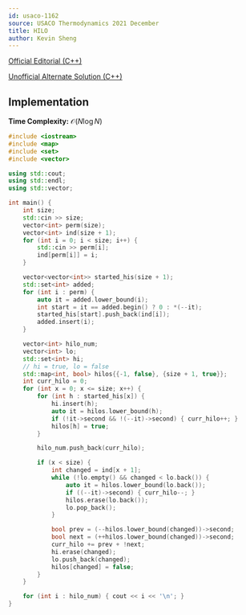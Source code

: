 ```yaml
---
id: usaco-1162
source: USACO Thermodynamics 2021 December
title: HILO
author: Kevin Sheng
---
```


[Official Editorial (C++)](http://usaco.org/current/data/sol_prob2_thermodynamics_dec21.html)

[Unofficial Alternate Solution (C++)](https://codeforces.com/blog/entry/97919?#comment-870891)

## Implementation

**Time Complexity:** $\mathcal{O}(N \log N)$

<LanguageSection>
<CPPSection>

```cpp
#include <iostream>
#include <map>
#include <set>
#include <vector>

using std::cout;
using std::endl;
using std::vector;

int main() {
	int size;
	std::cin >> size;
	vector<int> perm(size);
	vector<int> ind(size + 1);
	for (int i = 0; i < size; i++) {
		std::cin >> perm[i];
		ind[perm[i]] = i;
	}

	vector<vector<int>> started_his(size + 1);
	std::set<int> added;
	for (int i : perm) {
		auto it = added.lower_bound(i);
		int start = it == added.begin() ? 0 : *(--it);
		started_his[start].push_back(ind[i]);
		added.insert(i);
	}

	vector<int> hilo_num;
	vector<int> lo;
	std::set<int> hi;
	// hi = true, lo = false
	std::map<int, bool> hilos{{-1, false}, {size + 1, true}};
	int curr_hilo = 0;
	for (int x = 0; x <= size; x++) {
		for (int h : started_his[x]) {
			hi.insert(h);
			auto it = hilos.lower_bound(h);
			if (!it->second && !(--it)->second) { curr_hilo++; }
			hilos[h] = true;
		}

		hilo_num.push_back(curr_hilo);

		if (x < size) {
			int changed = ind[x + 1];
			while (!lo.empty() && changed < lo.back()) {
				auto it = hilos.lower_bound(lo.back());
				if ((--it)->second) { curr_hilo--; }
				hilos.erase(lo.back());
				lo.pop_back();
			}

			bool prev = (--hilos.lower_bound(changed))->second;
			bool next = (++hilos.lower_bound(changed))->second;
			curr_hilo += prev + !next;
			hi.erase(changed);
			lo.push_back(changed);
			hilos[changed] = false;
		}
	}

	for (int i : hilo_num) { cout << i << '\n'; }
}
```

</CPPSection>
</LanguageSection>
